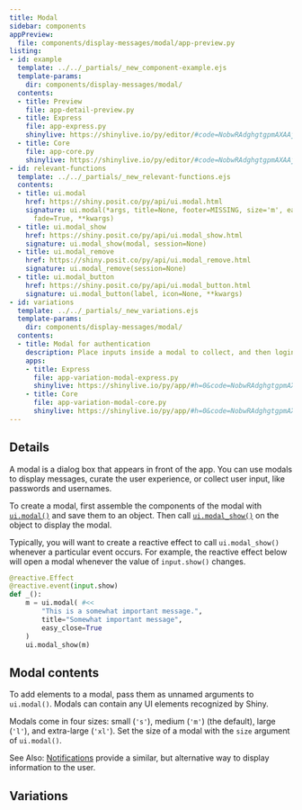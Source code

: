 ```yaml
---
title: Modal
sidebar: components
appPreview:
  file: components/display-messages/modal/app-preview.py
listing:
- id: example
  template: ../../_partials/_new_component-example.ejs
  template-params:
    dir: components/display-messages/modal/
  contents:
  - title: Preview
    file: app-detail-preview.py
  - title: Express
    file: app-express.py
    shinylive: https://shinylive.io/py/editor/#code=NobwRAdghgtgpmAXAAjFADugdOgnmAGlQGMB7CAFzkqVQGJkAxASQA0BZAURQCU4B3AE4BLKsmERknAB7pBcAM4KAOhABmg0jGQKAFhNziY6UoIrIAgpiLMI6AK4UFRAPKOHTogGVFC4eSJ5KGIKYQA3OCJ7YVVVDHQAfWjkAF5kaJwoAHM4BLUAG2iAEwAKVWQK9OEsCQ8E4NDyBIAjRwpyMrA9Un5lQmQ+r10e5BhSIqh85CLhSdIsvoBKAnLKkD7ifKglPpQ+sN0AWgBGAAZT6cOCuGlkACt7BVC1XEOySmoKN8+4QWRJ4RZCCHURwGAKb4fP7oaSHAAsfQAvisIItYhBVEU4GodL8IoISrVHChbB5nMhSO5icg3BQyUQFL5-BAUD4lMzFohVhUAAJBELhOBYThqNRwELc5B8uANQVYOARSiEuyOLDdfhoySVLE4hIlTmSyqjVJVLBjCb5Mpao02gZgAAq+gU4mdUB0WgEuig5mExlMFCglFGvmyQr6KNttplClwCU2pEZKXtgnskUNkbUpFIVEEKQAcuQ09abZrI6bzZMEuqSjBNej4iarOgSvEksIGXjfpr+mAKLh0AgUL2bhQwIiALpAA
  - title: Core
    file: app-core.py
    shinylive: https://shinylive.io/py/editor/#code=NobwRAdghgtgpmAXAAjFADugdOgnmAGlQGMB7CAFzkqVQDMAnUmZAZwAsBLCXZTmdKQYVkAQUxEGcKMQqcAbnCIBXTgB0IGjOgD6q5AF5kqnFADmcHXQA2qgCYAKDchfHOWbumUUdMueR0AI28KcicwDlIAdzVCZFiAZXZo5BhSOyhrZDtOTNIzWIBKAg1CjXKIOzg6NjgGRQYHT28iUm8vCiJWOFZWTnJCxGdXAAEpPwU4LABROjo4WWGXMelZSaw4RUomiA6sSKiyiFds6uQdB0Glk9TDNyw0jOsHFwBiZAAeD+ub11iAFS4rD4wKgbGYcCi7CgIn4gmEUEoqR6rHMU1iRGQ7y+P1+yDkFGscAMiQhUJhfAEQgoiJE8F6aIxb0+32OeJO0lYuB0xGspG6Bn+DGUSmZOLZv0KYtZ7JMj0yOgODhgUqxLIqWkwd3E6Ac2j0nC6dQaRziYAouHQCBQ5rgAA8KGAAL4AXSAA
- id: relevant-functions
  template: ../../_partials/_new_relevant-functions.ejs
  contents:
  - title: ui.modal
    href: https://shiny.posit.co/py/api/ui.modal.html
    signature: ui.modal(*args, title=None, footer=MISSING, size='m', easy_close=False,
      fade=True, **kwargs)
  - title: ui.modal_show
    href: https://shiny.posit.co/py/api/ui.modal_show.html
    signature: ui.modal_show(modal, session=None)
  - title: ui.modal_remove
    href: https://shiny.posit.co/py/api/ui.modal_remove.html
    signature: ui.modal_remove(session=None)
  - title: ui.modal_button
    href: https://shiny.posit.co/py/api/ui.modal_button.html
    signature: ui.modal_button(label, icon=None, **kwargs)
- id: variations
  template: ../../_partials/_new_variations.ejs
  template-params:
    dir: components/display-messages/modal/
  contents:
  - title: Modal for authentication
    description: Place inputs inside a modal to collect, and then login with, credentials.
    apps:
    - title: Express
      file: app-variation-modal-express.py
      shinylive: https://shinylive.io/py/app/#h=0&code=NobwRAdghgtgpmAXGKAHVA6VBPMAaMAYwHsIAXOcpMAMwCdiYACAZwAsBLCbJjmVYnTJMAgujxM6cKITIcAbnAkBXDgB0IGtKgD6qpgF4mqrFADmcHTQA2qgCYAKDUxfGOGLqmVkdMuaR0AI28yUicwa2IzLjV8JliAGSiYsABKPA1UjQ07OBpWODpFOgdPbwliby8yCRY4FhYOUlTEZ1cAASk-BTgMAFEaGjhZNpdO6VkejDhFclKIaoxI6IgsiFcmXPydBxbRjaZmIxMYYjsoayd1g5uTMp8KAA8ycOh4WIlYgFU6uje4VppDLXG4bO4Lbw6VBQBoAd0Ejli0LhCI+8TAAAUYSx4XQ7ID0vtQW4PBCfN0AsEyKEIOESBAIMMyGjYgBhUiMkZAomg6QsbA6QiROoGAAqdGUSh5NxoxGIFDoBgAcqQ4NKmGtiSczhcdOxiLCHDBNaD9uNuop+oMmWaupNLTNKC97hh6ZyyCaXFsmDodnsQQdtedrDopKdFLt1QBiJjs3JMUJMN1MpiwjhkNi8MkYf67JhQCB2LOLZE4hGRzTQdCGUToBzaPQcWqFYqpMAAXwAukA
    - title: Core
      file: app-variation-modal-core.py
      shinylive: https://shinylive.io/py/app/#h=0&code=NobwRAdghgtgpmAXGKAHVA6VBPMAaMAYwHsIAXOcpMAMwCdiYACAZwAsBLCbJjmVYnTJMAgujxM6cKITIcAbnAkBXDgB0IGtKgD6qpgF4mqrFADmcHTQA2qgCYAKDUxfGOGLqmVkdMuaR0AI28yUicwa2IzLjV8JliAGSiYsABKPA1UjQ07OBpWODpFOgdPbwliby8yCRY4FhYOUlTEZ1cAASk-BTgMAFEaGjhZNpdO6VkejDhFclKIaoxI6IgsiFcmXPydBxbRjaZmIxMYYjsoayd1g5uTMp8KAA8ycOh4WIlYgFU6uje4VppDLXG4bO4Lbw6VBQBoAd0Ejli0LhCI+8TAAAUYSx4XQ7ID0vtQW4PBCfN0AsEyKEIOESBAIMMyGjYgBhUiMkZAomg6QsbA6QiROoGAAqdGUSh5NxoxGIFDoBgAcqQ4NKmGtiSczhcdOxiLCHDBNaD9uNuop+oMmWaupNLTNKC97hh6ZyyCaXFsmDodnsQQdtedrDopKdFLt1QBiJjs3JMUJMN1MpiwjhkNi8MkYf67JhQCB2LOLZE4hGRzTQdCGUToBzaPQcWqFYqpMAAXwAukA
---
```


:::{#example}
:::

:::{#relevant-functions}
:::

## Details

A modal is a dialog box that appears in front of the app. You can use modals to display messages, curate the user experience, or collect user input, like passwords and usernames.

To create a modal, first assemble the components of the modal with [`ui.modal()`](https://shiny.posit.co/py/api/ui.modal.html) and save them to an object. Then call [`ui.modal_show()`](https://shiny.posit.co/py/api/ui.modal_show.html) on the object to display the modal.

Typically, you will want to create a reactive effect to call `ui.modal_show()` whenever a particular event occurs. For example, the reactive effect below will open a modal whenever the value of `input.show()` changes.

```python
@reactive.Effect
@reactive.event(input.show)
def _():
    m = ui.modal( #<<
        "This is a somewhat important message.",
        title="Somewhat important message",
        easy_close=True
    )
    ui.modal_show(m)
```

## Modal contents

To add elements to a modal, pass them as unnamed arguments to `ui.modal()`. Modals can contain any UI elements recognized by Shiny.

Modals come in four sizes: small (`'s'`), medium (`'m'`) (the default), large (`'l'`), and extra-large (`'xl'`). Set the size of a modal with the `size` argument of `ui.modal()`.

See Also: [Notifications](../notifications/index.qmd) provide a similar, but alternative way to display information to the user.

## Variations

:::{#variations}
:::
